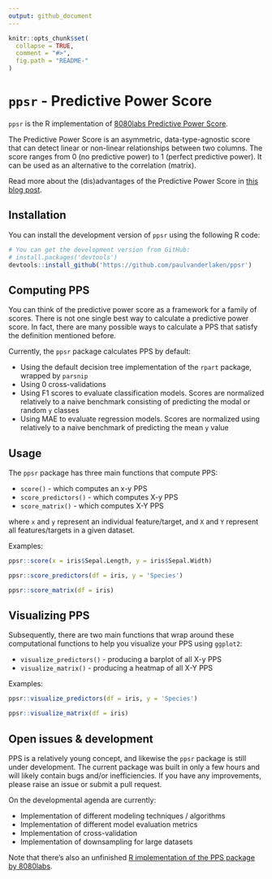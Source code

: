 ```yaml
---
output: github_document
---
```


<!-- README.md is generated from README.Rmd. Please edit that file -->

```r
knitr::opts_chunk$set(
  collapse = TRUE,
  comment = "#>",
  fig.path = "README-"
)
```

# `ppsr` - Predictive Power Score

`ppsr` is the R implementation of [8080labs Predictive Power Score](https://github.com/8080labs/ppscore).

The Predictive Power Score is an asymmetric, data-type-agnostic score that can 
detect linear or non-linear relationships between two columns. 
The score ranges from 0 (no predictive power) to 1 (perfect predictive power). 
It can be used as an alternative to the correlation (matrix).

Read more about the (dis)advantages of the Predictive Power Score in [this blog post](https://towardsdatascience.com/rip-correlation-introducing-the-predictive-power-score-3d90808b9598).


## Installation
You can install the development version of `ppsr` using the following R code:
```r
# You can get the development version from GitHub:
# install.packages('devtools')
devtools::install_github('https://github.com/paulvanderlaken/ppsr')
```

## Computing PPS
You can think of the predictive power score as a framework for a family of scores.
There is not one single best way to calculate a predictive power score. 
In fact, there are many possible ways to calculate a PPS that satisfy the definition mentioned before. 

Currently, the `ppsr` package calculates PPS by default:

* Using the default decision tree implementation of the `rpart` package, wrapped by `parsnip`
* Using 0 cross-validations
* Using F1 scores to evaluate classification models. 
Scores are normalized relatively to a naive benchmark consisting of predicting the modal or random `y` classes
* Using MAE to evaluate regression models. 
Scores are normalized using relatively to a naive benchmark of predicting the mean `y` value


## Usage

The `ppsr` package has three main functions that compute PPS:

* `score()` - which computes an x-y PPS
* `score_predictors()` - which computes X-y PPS
* `score_matrix()` - which computes X-Y PPS

where `x` and `y` represent an individual feature/target, 
and `X` and `Y` represent all features/targets in a given dataset.

Examples:
```r
ppsr::score(x = iris$Sepal.Length, y = iris$Sepal.Width)
```

```r
ppsr::score_predictors(df = iris, y = 'Species')
```

```r
ppsr::score_matrix(df = iris)
```


## Visualizing PPS
Subsequently, there are two main functions that wrap around these computational 
functions to help you visualize your PPS using `ggplot2`:

* `visualize_predictors()` - producing a barplot of all X-y PPS
* `visualize_matrix()` - producing a heatmap of all X-Y PPS

Examples:
```r
ppsr::visualize_predictors(df = iris, y = 'Species')
```

```r
ppsr::visualize_matrix(df = iris)
```



## Open issues & development
PPS is a relatively young concept, and likewise the `ppsr` package is still under development. 
The current package was built in only a few hours and will likely contain bugs and/or inefficiencies.
If you have any improvements, please raise an issue or submit a pull request. 

On the developmental agenda are currently:

* Implementation of different modeling techniques / algorithms
* Implementation of different model evaluation metrics
* Implementation of cross-validation
* Implementation of downsampling for large datasets


Note that there's also an unfinished [R implementation of the PPS package by 8080labs](https://github.com/8080labs/ppscoreR).
